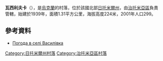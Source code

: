 {{coord|50|18|33|N|28|21|56|E|scale:30000|display=title}}

'''瓦西利夫卡'''（{{lang-uk|Василівка}}），是[[烏克蘭|烏克蘭]]的村落，位於該國北部[[日托米爾州|日托米爾州]]，由[[治托米亞區|治托米亞區]]負責管轄，始建於1939年，面積1.31平方公里，海拔高度224米，2001年人口299。

==參考資料==
* [http://weather.in.ua/ua/zhitomirskaja/2596 Погода в селі Василівка] {{Wayback|url=http://weather.in.ua/ua/zhitomirskaja/2596 |date=20201024223507 }}

{{DEFAULTSORT:Василівка}}
[[Category:日托米爾州村落|Category:日托米爾州村落]]
[[Category:治托米亞區村落|Category:治托米亞區村落]]


{{Zhytomyr-geo-stub}}